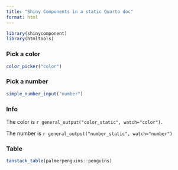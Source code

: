 ```yaml
---
title: "Shiny Components in a static Quarto doc"
format: html
---
```


```r
library(shinycomponent)
library(htmltools)
```

### Pick a color

```r
color_picker("color")
```

### Pick a number

```r
simple_number_input("number")
```

### Info

The color is `r general_output("color_static", watch="color")`.


The number is `r general_output("number_static", watch="number")`


### Table

```r
tanstack_table(palmerpenguins::penguins)
```
